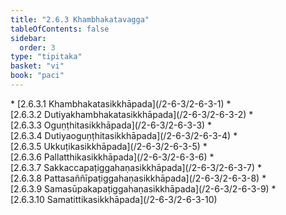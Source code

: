 ```yaml
---
title: "2.6.3 Khambhakatavagga"
tableOfContents: false
sidebar:
  order: 3
type: "tipitaka"
basket: "vi"
book: "paci"
---
```



<DynamicBreadcrumb />



<TableOfContents book="paci" section="2.6.3">
* [2.6.3.1 Khambhakatasikkhāpada](/2-6-3/2-6-3-1)
* [2.6.3.2 Dutiyakhambhakatasikkhāpada](/2-6-3/2-6-3-2)
* [2.6.3.3 Oguṇṭhitasikkhāpada](/2-6-3/2-6-3-3)
* [2.6.3.4 Dutiyaoguṇṭhitasikkhāpada](/2-6-3/2-6-3-4)
* [2.6.3.5 Ukkuṭikasikkhāpada](/2-6-3/2-6-3-5)
* [2.6.3.6 Pallatthikasikkhāpada](/2-6-3/2-6-3-6)
* [2.6.3.7 Sakkaccapaṭiggahaṇasikkhāpada](/2-6-3/2-6-3-7)
* [2.6.3.8 Pattasaññīpaṭiggahaṇasikkhāpada](/2-6-3/2-6-3-8)
* [2.6.3.9 Samasūpakapaṭiggahaṇasikkhāpada](/2-6-3/2-6-3-9)
* [2.6.3.10 Samatittikasikkhāpada](/2-6-3/2-6-3-10)
</TableOfContents>